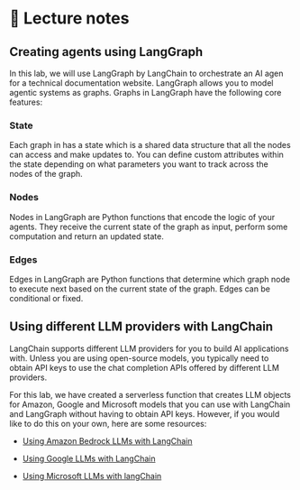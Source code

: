 # 📘 Lecture notes

## Creating agents using LangGraph

In this lab, we will use LangGraph by LangChain to orchestrate an AI agen for a technical documentation website. LangGraph allows you to model agentic systems as graphs. Graphs in LangGraph have the following core features:

### State
Each graph in has a state which is a shared data structure that all the nodes can access and make updates to. You can define custom attributes within the state depending on what parameters you want to track across the nodes of the graph.

### Nodes
Nodes in LangGraph are Python functions that encode the logic of your agents. They receive the current state of the graph as input, perform some computation and return an updated state.

### Edges
Edges in LangGraph are Python functions that determine which graph node to execute next based on the current state of the graph. Edges can be conditional or fixed.

## Using different LLM providers with LangChain

LangChain supports different LLM providers for you to build AI applications with. Unless you are using open-source models, you typically need to obtain API keys to use the chat completion APIs offered by different LLM providers. 

For this lab, we have created a serverless function that creates LLM objects for Amazon, Google and Microsoft models that you can use with LangChain and LangGraph without having to obtain API keys. However, if you would like to do this on your own, here are some resources:

* [Using Amazon Bedrock LLMs with LangChain](https://python.langchain.com/docs/integrations/llms/bedrock/)

* [Using Google LLMs with LangChain](https://python.langchain.com/docs/integrations/chat/google_generative_ai/)

* [Using Microsoft LLMs with langChain](https://python.langchain.com/docs/integrations/chat/azure_chat_openai/)